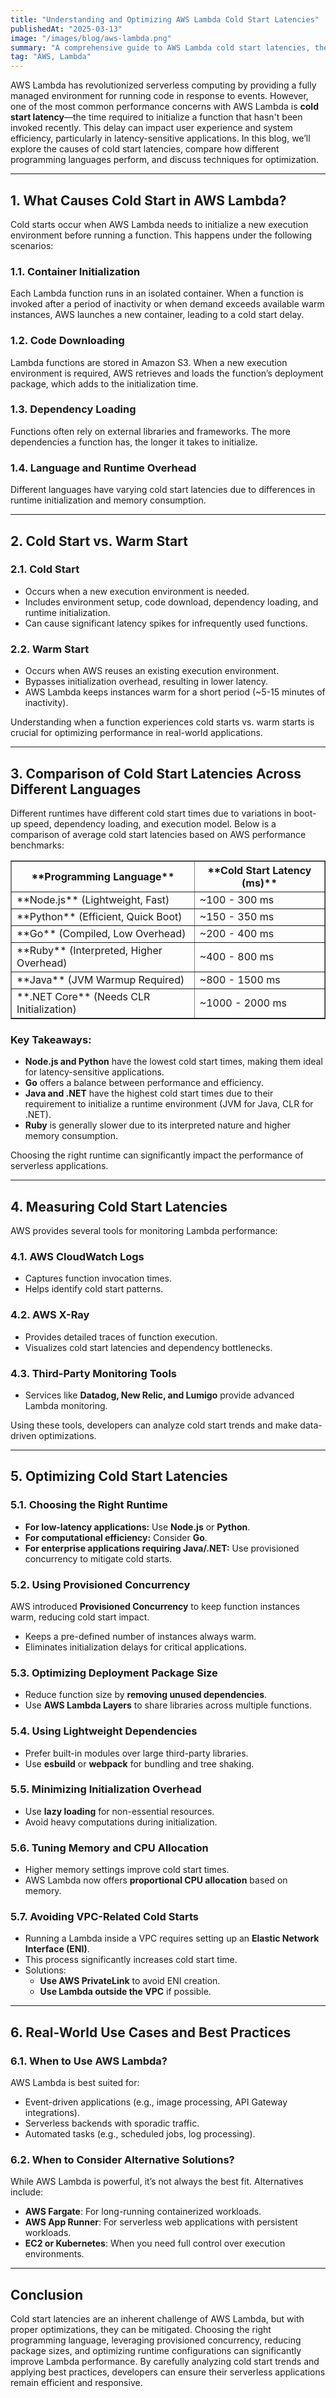 ```yaml
---
title: "Understanding and Optimizing AWS Lambda Cold Start Latencies"
publishedAt: "2025-03-13"
image: "/images/blog/aws-lambda.png"
summary: "A comprehensive guide to AWS Lambda cold start latencies, their causes, language comparisons, and optimization strategies for improved performance."
tag: "AWS, Lambda"
---
```


AWS Lambda has revolutionized serverless computing by providing a fully managed environment for running code in response to events. However, one of the most common performance concerns with AWS Lambda is **cold start latency**—the time required to initialize a function that hasn't been invoked recently. This delay can impact user experience and system efficiency, particularly in latency-sensitive applications. In this blog, we’ll explore the causes of cold start latencies, compare how different programming languages perform, and discuss techniques for optimization.

---

## 1. What Causes Cold Start in AWS Lambda?

Cold starts occur when AWS Lambda needs to initialize a new execution environment before running a function. This happens under the following scenarios:

### **1.1. Container Initialization**

Each Lambda function runs in an isolated container. When a function is invoked after a period of inactivity or when demand exceeds available warm instances, AWS launches a new container, leading to a cold start delay.

### **1.2. Code Downloading**

Lambda functions are stored in Amazon S3. When a new execution environment is required, AWS retrieves and loads the function’s deployment package, which adds to the initialization time.

### **1.3. Dependency Loading**

Functions often rely on external libraries and frameworks. The more dependencies a function has, the longer it takes to initialize.

### **1.4. Language and Runtime Overhead**

Different languages have varying cold start latencies due to differences in runtime initialization and memory consumption.

---

## 2. Cold Start vs. Warm Start

### **2.1. Cold Start**

- Occurs when a new execution environment is needed.
- Includes environment setup, code download, dependency loading, and runtime initialization.
- Can cause significant latency spikes for infrequently used functions.

### **2.2. Warm Start**

- Occurs when AWS reuses an existing execution environment.
- Bypasses initialization overhead, resulting in lower latency.
- AWS Lambda keeps instances warm for a short period (~5-15 minutes of inactivity).

Understanding when a function experiences cold starts vs. warm starts is crucial for optimizing performance in real-world applications.

---

## 3. Comparison of Cold Start Latencies Across Different Languages

Different runtimes have different cold start times due to variations in boot-up speed, dependency loading, and execution model. Below is a comparison of average cold start latencies based on AWS performance benchmarks:

<table border="1">
  <tr>
    <th>**Programming Language**</th>
    <th>**Cold Start Latency (ms)**</th>
  </tr>
  <tr>
    <td>**Node.js** (Lightweight, Fast)</td>
    <td>~100 - 300 ms</td>
  </tr>
  <tr>
    <td>**Python** (Efficient, Quick Boot)</td>
    <td>~150 - 350 ms</td>
  </tr>
  <tr>
    <td>**Go** (Compiled, Low Overhead)</td>
    <td>~200 - 400 ms</td>
  </tr>
  <tr>
    <td>**Ruby** (Interpreted, Higher Overhead)</td>
    <td>~400 - 800 ms</td>
  </tr>
  <tr>
    <td>**Java** (JVM Warmup Required)</td>
    <td>~800 - 1500 ms</td>
  </tr>
  <tr>
    <td>**.NET Core** (Needs CLR Initialization)</td>
    <td>~1000 - 2000 ms</td>
  </tr>
</table>

### **Key Takeaways:**

- **Node.js and Python** have the lowest cold start times, making them ideal for latency-sensitive applications.
- **Go** offers a balance between performance and efficiency.
- **Java and .NET** have the highest cold start times due to their requirement to initialize a runtime environment (JVM for Java, CLR for .NET).
- **Ruby** is generally slower due to its interpreted nature and higher memory consumption.

Choosing the right runtime can significantly impact the performance of serverless applications.

---

## 4. Measuring Cold Start Latencies

AWS provides several tools for monitoring Lambda performance:

### **4.1. AWS CloudWatch Logs**

- Captures function invocation times.
- Helps identify cold start patterns.

### **4.2. AWS X-Ray**

- Provides detailed traces of function execution.
- Visualizes cold start latencies and dependency bottlenecks.

### **4.3. Third-Party Monitoring Tools**

- Services like **Datadog, New Relic, and Lumigo** provide advanced Lambda monitoring.

Using these tools, developers can analyze cold start trends and make data-driven optimizations.

---

## 5. Optimizing Cold Start Latencies

### **5.1. Choosing the Right Runtime**

- **For low-latency applications:** Use **Node.js** or **Python**.
- **For computational efficiency:** Consider **Go**.
- **For enterprise applications requiring Java/.NET:** Use provisioned concurrency to mitigate cold starts.

### **5.2. Using Provisioned Concurrency**

AWS introduced **Provisioned Concurrency** to keep function instances warm, reducing cold start impact.

- Keeps a pre-defined number of instances always warm.
- Eliminates initialization delays for critical applications.

### **5.3. Optimizing Deployment Package Size**

- Reduce function size by **removing unused dependencies**.
- Use **AWS Lambda Layers** to share libraries across multiple functions.

### **5.4. Using Lightweight Dependencies**

- Prefer built-in modules over large third-party libraries.
- Use **esbuild** or **webpack** for bundling and tree shaking.

### **5.5. Minimizing Initialization Overhead**

- Use **lazy loading** for non-essential resources.
- Avoid heavy computations during initialization.

### **5.6. Tuning Memory and CPU Allocation**

- Higher memory settings improve cold start times.
- AWS Lambda now offers **proportional CPU allocation** based on memory.

### **5.7. Avoiding VPC-Related Cold Starts**

- Running a Lambda inside a VPC requires setting up an **Elastic Network Interface (ENI)**.
- This process significantly increases cold start time.
- Solutions:
  - **Use AWS PrivateLink** to avoid ENI creation.
  - **Use Lambda outside the VPC** if possible.

---

## 6. Real-World Use Cases and Best Practices

### **6.1. When to Use AWS Lambda?**

AWS Lambda is best suited for:

- Event-driven applications (e.g., image processing, API Gateway integrations).
- Serverless backends with sporadic traffic.
- Automated tasks (e.g., scheduled jobs, log processing).

### **6.2. When to Consider Alternative Solutions?**

While AWS Lambda is powerful, it’s not always the best fit. Alternatives include:

- **AWS Fargate**: For long-running containerized workloads.
- **AWS App Runner**: For serverless web applications with persistent workloads.
- **EC2 or Kubernetes**: When you need full control over execution environments.

---

## Conclusion

Cold start latencies are an inherent challenge of AWS Lambda, but with proper optimizations, they can be mitigated. Choosing the right programming language, leveraging provisioned concurrency, reducing package sizes, and optimizing runtime configurations can significantly improve Lambda performance. By carefully analyzing cold start trends and applying best practices, developers can ensure their serverless applications remain efficient and responsive.
